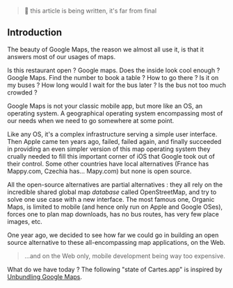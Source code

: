 > 🚧 this article is being written, it's far from final

## Introduction

The beauty of Google Maps, the reason we almost all use it, is that it answers most of our usages of maps.

Is this restaurant open ? Google maps. Does the inside look cool enough ? Google Maps. Find the number to book a table ? How to go there ? Is it on my buses ? How long would I wait for the bus later ? Is the bus not too much crowded ?

Google Maps is not your classic mobile app, but more like an OS, an operating system. A geographical operating system encompassing most of our needs when we need to go somewhere at some point.

Like any OS, it's a complex infrastructure serving a simple user interface. Then Apple came ten years ago, failed, failed again, and finally succeeded in providing an even simpler version of this map operating system they crually needed to fill this important corner of iOS that Google took out of their control. Some other countries have local alternatives (France has Mappy.com, Czechia has... Mapy.com) but none is open source.

All the open-source alternatives are partial alternatives : they all rely on the incredible shared global map _database_ called OpenStreetMap, and try to solve one use case with a new interface. The most famous one, Organic Maps, is limited to mobile (and hence only run on Apple and Google OSes), forces one to plan map downloads, has no bus routes, has very few place images, etc.

One year ago, we decided to see how far we could go in building an open source alternative to these all-encompassing map applications, on the Web.

> ...and on the Web only, mobile development being way too expensive.

What do we have today ? The following "state of Cartes.app" is inspired by [Unbundling Google Maps](https://worldbuilder.substack.com/p/unbundling-google-maps).
